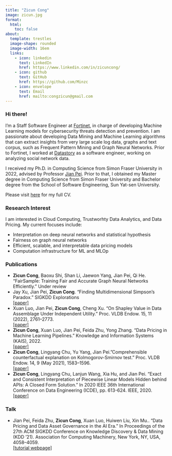 ```yaml
---
title: "Zicun Cong"
image: zicun.jpg
format:
  html:
    toc: false
about: 
  template: trestles
  image-shape: rounded
  image-width: 16em
  links:
    - icon: linkedin 
      text: LinkedIn
      href: https://www.linkedin.com/in/zicuncong/
    - icon: github 
      text: GitHub
      href: https://github.com/Minzc
    - icon: envelope 
      text: Email
      href: mailto:congzicun@gmail.com
---
```


### Hi there!

<p> 
I'm a Staff Software Engineer at <a href="https://www.fortinet.com" target="_blank" style="">Fortinet</a>, in charge of developing Machine Learning models for cybersecurity threats detection and prevention. I am passionate about developing Data Mining and Machine Learning algorithms that can extract insights from very large scale log data, graphs and text corpus, such as Frequent Pattern Mining and Graph Neural Networks. Prior to Fortinet, I worked at <a href="https://www.datastory.com.cn" target="_blank" style="">Datastory</a> as a software engineer, working on analyzing social network data.
</p>

<p> I received my Ph.D. in Computing Science from Simon Fraser University in 2022, advised by Professor <a href="https://sites.google.com/view/jpei/jian-peis-homepage" target="_blank" style="">Jian Pei</a>. Prior to that, I obtained my Master degree in Computing Science from Simon Fraser University and Bachelor degree from the School of Software Engineering, Sun Yat-sen University. </p>

<p>Please visit <a href="Zicun_Resume.pdf" target="_blank">here</a> for my full CV.</p>

### Research Interest
I am interested in Cloud Computing, Trustworhty Data Analytics, and Data Pricing. My current focuses include:

- Interpretation on deep neural networks and statistical hypothesis
- Fairness on graph neural networks
- Efficient, scalable, and interpretable data pricing models
- Computation infrastructure for ML and MLOp

### Publications

- **Zicun Cong**, Baoxu Shi, Shan Li, Jaewon Yang, Jian Pei, Qi He. "FairSample: Training Fair and Accurate Graph Neural Networks Efficiently." Under review
- Jay Xu, Jian Pei, **Zicun Cong**. "Finding Multidimensional Simpson's Paradox." SIGKDD Explorations
<br>
<u><a href="https://papers.ssrn.com/sol3/papers.cfm?abstract_id=4231689" target="_blank">[paper]</a></u>
- Xuan Luo, Jian Pei, <b>Zicun Cong</b>, Cheng Xu. "On Shapley Value in Data Assemblage Under Independent Utility." Proc. VLDB Endow. 15, 11 (2022), 2761--2773.<br>
<u><a href="https://dl.acm.org/doi/10.14778/3461535.3461546" target="_blank">[paper]</a></u> 
- **Zicun Cong**, Xuan Luo, Jian Pei, Feida Zhu, Yong Zhang. "Data Pricing in Machine Learning Pipelines." Knowledge and Information Systems (KAIS), 2022.<br>
<u><a href="https://link.springer.com/article/10.1007/s10115-022-01679-4" target="_blank">[paper]</a></u>
- **Zicun Cong**, Lingyang Chu, Yu Yang, Jian Pei."Comprehensible counterfactual explanation on Kolmogorov-Smirnov test." Proc. VLDB Endow. 14, 9 (May 2021), 1583–1596.
<br>
<u><a href="https://dl.acm.org/doi/10.14778/3461535.3461546" target="_blank">[paper]</a></u> 
- **Zicun Cong**, Lingyang Chu, Lanjun Wang, Xia Hu, and Jian Pei. "Exact and Consistent Interpretation of Piecewise Linear Models Hidden behind APIs: A Closed Form Solution." In 2020 IEEE 36th International Conference on Data Engineering (ICDE), pp. 613-624. IEEE, 2020.<br>
<u><a href="https://ieeexplore.ieee.org/document/9101597" target="_blank">[paper]</a></u> 

### Talk
- Jian Pei, Feida Zhu, **Zicun Cong**, Xuan Luo, Huiwen Liu, Xin Mu.. "Data Pricing and Data Asset Governance in the AI Era." In Proceedings of the 27th ACM SIGKDD Conference on Knowledge Discovery & Data Mining (KDD '21). Association for Computing Machinery, New York, NY, USA, 4058–4059.<br>
<u><a href="https://www2.cs.sfu.ca/~jpei/KDD21Tutorial/" target="_blank">[tutorial webpage]</a></u>